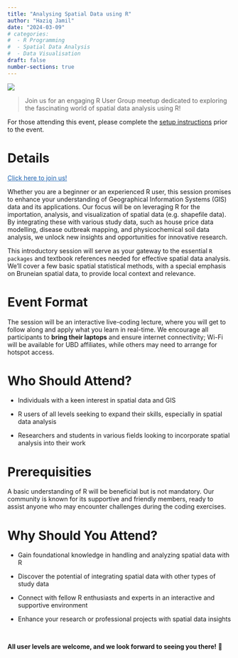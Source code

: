 ```yaml
---
title: "Analysing Spatial Data using R"
author: "Haziq Jamil"
date: "2024-03-09"
# categories: 
#  - R Programming
#  - Spatial Data Analysis
#  - Data Visualisation
draft: false
number-sections: true
---
```


![](/bruneiR-event-updated.jpg)

> Join us for an engaging R User Group meetup dedicated to exploring the fascinating world of spatial data analysis using R!

::: {.callout-important}
For those attending this event, please complete the [setup instructions](../../posts/setup-brm-spatial) prior to the event.
:::

# Details

<a href="#" onclick="window.open('https://www.meetup.com/bruneir/events/299246264/?_xtd=gatlbWFpbF9jbGlja9oAJDQ5ZGEyNWVjLTJiZGItNDk5My1iMjMwLTY0ZTAxMTIwODI1Yg%253D%253D', '_blank'); return false;" style=color:#1a61b1 >Click here to join us!</a>

Whether you are a beginner or an experienced R user, this session promises to enhance your understanding of Geographical Information Systems (GIS) data and its applications. Our focus will be on leveraging R for the importation, analysis, and visualization of spatial data (e.g. shapefile data). By integrating these with various study data, such as house price data modelling, disease outbreak mapping, and physicochemical soil data analysis, we unlock new insights and opportunities for innovative research.

This introductory session will serve as your gateway to the essential `R packages` and textbook references needed for effective spatial data analysis. We'll cover a few basic spatial statistical methods, with a special emphasis on Bruneian spatial data, to provide local context and relevance.

# Event Format

The session will be an interactive live-coding lecture, where you will get to follow along and apply what you learn in real-time. We encourage all participants to **bring their laptops** and ensure internet connectivity; Wi-Fi will be available for UBD affiliates, while others may need to arrange for hotspot access.

# Who Should Attend?

-   Individuals with a keen interest in spatial data and GIS

-   R users of all levels seeking to expand their skills, especially in spatial data analysis

-   Researchers and students in various fields looking to incorporate spatial analysis into their work

# Prerequisities

A basic understanding of R will be beneficial but is not mandatory. Our community is known for its supportive and friendly members, ready to assist anyone who may encounter challenges during the coding exercises.

# Why Should You Attend?

-   Gain foundational knowledge in handling and analyzing spatial data with R

-   Discover the potential of integrating spatial data with other types of study data

-   Connect with fellow R enthusiasts and experts in an interactive and supportive environment

-   Enhance your research or professional projects with spatial data insights

<br>

**All user levels are welcome, and we look forward to seeing you there!** 🎉
